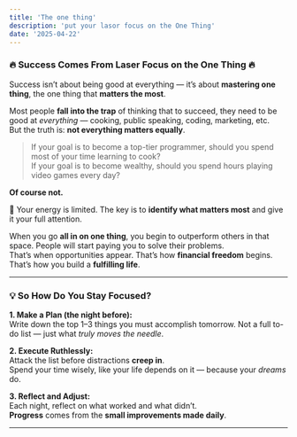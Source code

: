 ```yaml
---
title: 'The one thing'
description: 'put your lasor focus on the One Thing'
date: '2025-04-22'
---
```

### 🔥 Success Comes From **Laser Focus on the One Thing** 🔥

Success isn’t about being good at everything — it’s about **mastering one thing**, the one thing that **matters the most**.

Most people **fall into the trap** of thinking that to succeed, they need to be good at *everything* — cooking, public speaking, coding, marketing, etc.  
But the truth is: **not everything matters equally**.

> If your goal is to become a top-tier programmer, should you spend most of your time learning to cook?  
> If your goal is to become wealthy, should you spend hours playing video games every day?

**Of course not.**

🎯 Your energy is limited. The key is to **identify what matters most** and give it your full attention.

When you go **all in on one thing**, you begin to outperform others in that space. People will start paying you to solve their problems.  
That’s when opportunities appear. That’s how **financial freedom** begins.  
That’s how you build a **fulfilling life**.

---

### 💡 So How Do You Stay Focused?

**1. Make a Plan (the night before):**  
Write down the top 1–3 things you must accomplish tomorrow. Not a full to-do list — just what *truly moves the needle*.

**2. Execute Ruthlessly:**  
Attack the list before distractions **creep in**.  
Spend your time wisely, like your life depends on it — because your *dreams* do.

**3. Reflect and Adjust:**  
Each night, reflect on what worked and what didn’t.  
**Progress** comes from the **small improvements made daily**.

---

